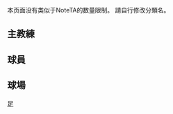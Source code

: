 {{CGroupH|name=arsenal|desc=[[阿森纳足球俱乐部|-{zh-cn:阿森纳;zh-tw:兵工廠;zh-hk:阿仙奴}-]]}}
<noinclude>[[Category:體育公共轉換組模板|足{{UCFIRST:{{SUBPAGENAME}}}}]]
本页面没有类似于NoteTA的数量限制。
請自行修改分類名。

== 主教練 ==
</noinclude>
{{CItem|zh:温格;zh-cn:温格;zh-hk:雲加;zh-tw:溫格|original=Wenger}}
{{CItem|zh-cn:格雷姆;zh-hk:格拉咸;zh-tw:格雷姆|original=Graham}}
{{CItem|zh-cn:博尔德;zh-hk:保特;zh-tw:博德|original=Bould}}

<noinclude>

== 球員 ==
</noinclude>
{{CItem|zh-cn:阿隆;zh-hk:艾朗;zh-tw:阿隆|original=Aaron}}
{{CItem|zh:阿德巴约;zh-cn:阿德巴约;zh-hk:艾迪巴約;zh-tw:阿德巴約|original=Adebayor}}
{{CItem|zh:阿利亚迭雷;zh-cn:阿利亚迭雷;zh-hk:艾利亞迪里;zh-tw:阿利亞迭雷|original=Aliadière}}
{{CItem|zh:阿内尔卡;zh-cn:阿内尔卡;zh-hk:安歷卡;zh-tw:阿內爾卡|original=Anelka}}
{{CItem|zh:阿森纳;zh-cn:阿森纳;zh-sg:阿申纳;zh-hk:阿仙奴;zh-tw:阿森納;|original=Arsenal}}
{{CItem|zh:阿什利;zh-cn:阿什利;zh-hk:艾殊利;zh-tw:阿什利|original=Ashley}}
{{CItem|zh:巴普蒂斯塔;zh-cn:巴普蒂斯塔;zh-hk:巴迪斯達;zh-tw:巴普蒂斯塔|original=Baptista}}
{{CItem|zh:本特纳;zh-cn:本特纳;zh-hk:賓特拿;zh-tw:本特納|original=Bendtner}}
{{CItem|zh:本特利;zh-cn:本特利;zh-hk:賓特利;zh-tw:本特利|original=Bentley}}
{{CItem|zh:博格坎普;zh-cn:博格坎普;zh-hk:柏金;zh-tw:博格坎普|original=Bergkamp}}
{{CItem|zh:坎贝尔;zh-cn:坎贝尔;zh-hk:甘保;zh-tw:坎貝爾; zh-mo:金寶|original=Campbell}}
{{CItem|zh:索尔·坎贝尔;zh-cn:索尔·坎贝尔;zh-hk:蘇甘保;zh-tw:索爾·坎貝爾; zh-mo:蘇金寶|original=Sol Campbell}}
{{CItem|zh:卡洛斯;zh-cn:卡洛斯;zh-hk:卡路士;zh-tw:卡洛斯|original=Carlos}}
{{CItem|zh-cn:卡索拉;zh-hk:卡蘇拿;zh-tw:卡索拉|original=Cazorla}}
{{CItem|zh:克利希;zh-cn:克利希;zh-hk:基治;zh-tw:克利希|original=Clichy}}
{{CItem|zh:盖尔·克利希;zh-cn:盖尔·克利希;zh-hk:基捷·基治;zh-tw:蓋爾·克利希|original=Gael Clichy}}
{{CItem|zh:科尔;zh-cn:科尔;zh-tw:科爾;zh-hk:高爾|original=Cole}}
{{CItem|zh:阿什利·科尔;zh-cn:阿什利·科尔;zh-hk:艾殊利·高爾;zh-tw:阿什利·科爾|original=Ashley Cole}}
{{CItem|zh:达·席尔瓦;zh-cn:达·席尔瓦;zh-hk:達·施華;zh-tw:達·席爾瓦|original=da Silva}}
{{CItem|zh:达席尔瓦;zh-cn:达席尔瓦;zh-hk:達施華;zh-tw:達席爾瓦|original=da Silva}}
{{CItem|zh:埃布埃;zh-cn:埃布埃;zh-hk:伊保爾;zh-tw:埃布埃|original=Eboué}}
{{CItem|zh:埃杜;zh-cn:埃杜;zh-hk:伊度;zh-tw:埃杜|original=Edu}}
{{CItem|zh:爱德华多;zh-cn:爱德华多;zh-hk:伊度亞度;zh-tw:愛德華多|original=Eduardo}}
{{CItem|zh:法布雷加斯;zh-cn:法布雷加斯;zh-hk:法比加斯;zh-tw:法布雷加斯;zh-sg:法夫雷加斯|original=Fàbregas}}
{{CItem|zh:弗拉米尼;zh-cn:弗拉米尼;zh-hk:法明尼;zh-tw:弗拉米尼|original=Flamini}}
{{CItemLan|1=法米尼=>zh-cn:弗拉米尼;法米尼=>zh-sg:弗拉米尼;法米尼=>zh-tw:弗拉米尼;法米尼=>zh-hk:法明尼;法米尼=>zh-mo:法明尼;|2=Flamini}}
{{CItem|zh:加拉斯;zh-cn:加拉斯;zh-hk:加拿斯;zh-tw:加拉斯|original=Gallas}}
{{CItem|zh:吉尔伯托;zh-cn:吉尔伯托;zh-hk:基拔圖;zh-tw:吉爾伯托|original=Gilberto}}
{{CItem|zh-cn:吉鲁;zh-hk:基奧特;zh-tw:吉魯|original=Giroud}}
{{CItem|zh-cn:科斯切尼;zh-hk:哥斯尼;zh-tw:科斯安尼|original=Koscielny}}
{{CItem|zh-cn:拉卡泽特;zh-hk:拿卡錫迪;zh-tw:拉卡澤特|original=Lacazette}}
{{CItem|zh:莱曼;zh-cn:莱曼;zh-hk:列文;zh-tw:萊曼|original=Lehmann}}
{{CItem|zh-hk:列治史迪拿;zh-cn:利希施泰纳;zh-tw:利希施泰納;|original=Lichtsteiner}}
{{CItem|zh-cn:永贝里;zh-hk:龍格堡;zh-tw:永貝里|original=Ljungberg}}
{{CItem|zh-hans:姆希塔良;zh-hk:米希達恩;zh-tw:姆希塔良;|original=Mkhitaryan}}
{{CItem|zh-cn:默特萨克;zh-hk:梅迪薩卡;zh-tw:默特薩克; zh-mo:馬迪薩卡|original=Mertesacker}}
{{CItem|zh-cn:蒙雷亚尔;zh-hk:蒙利爾;zh-tw:蒙尼亞爾; zh-mo:蒙維爾|original=Monreal}}
{{CItem|zh:纳斯里;zh-cn:纳斯里;zh-hk:拿斯尼;zh-tw:納斯里|original=Nasri}}
{{CItemLan|1=拿斯尼=>zh-cn:纳斯里;拿斯尼=>zh-sg:纳斯里;拿斯尼=>zh-tw:納斯里;拿斯尼=>zh-hk:拿斯利;拿斯尼=>zh-mo:拿斯利;|2=Nasri}}
{{CItem|zh-cn:厄齐尔;zh-hk:奧斯爾;zh-tw:厄齊爾|original=Ozil}}
{{CItem|zh-cn:保列斯塔;zh-hk:包列斯達;zh-tw:保萊斯塔|original=Paulista}}
{{CItem|zh:彭南特;zh-cn:彭南特;zh-hk:賓納;zh-tw:彭南特|original=Pennant}}
{{CItem|zh-cn:拉姆塞;zh-hk:藍斯;zh-tw:拉姆塞|original=Ramsey}}
{{CItem|zh-hans:罗西基;zh-hk:路斯基;zh-tw:羅西基; zh-mo:路錫斯基;|original=Rosický}}
{{CItemLan|1=罗西茨基=>zh-cn:罗西基;罗西茨基=>zh-sg:罗西基;罗西茨基=>zh-tw:羅西基;罗西茨基=>zh-hk:路斯基;罗西茨基=>zh-mo:路斯基;|2=Rosický}}
{{CItem|zh:萨尼亚;zh-cn:萨尼亚;zh-hk:沙格拿;zh-tw:薩尼亞|original=Sagna}}
{{CItem|zh-cn:桑切斯;zh-tw:桑捷斯;zh-hk:山齊士|original=Sanchez}}
{{CItem|zh:西曼;zh-cn:西曼;zh-hk:施文;zh-tw:西曼|original=Seaman}}
{{CItem|zh:森德罗斯;zh-cn:森德罗斯;zh-hk:辛達路斯;zh-tw:森德羅斯|original=Senderos}}
{{CItem|zh:席爾瓦;zh-cn:席尔瓦;zh-tw:席爾瓦;zh-hk:施華|original=Silva}}
{{CItemLan|1=基拔圖施華=>zh-cn:吉尔伯托·席尔瓦;基拔圖施華=>zh-sg:吉尔伯托·席尔瓦;基拔圖施華=>zh-tw:吉爾伯托·席爾瓦;基拔圖施華=>zh-hk:基拔圖·施華;基拔圖施華=>zh-mo:基拔圖·施華;|2=Gilberto Silva}}
{{CItem|zh:西尔维斯特;zh-cn:西尔维斯特;zh-hk:施維斯達;zh-tw:西爾維斯特|original=Silvestre}}
{{CItem|zh:图雷;zh-cn:图雷;zh-hk:托尼;zh-tw:圖雷|original=Touré}}
{{CItem|zh:科洛·图雷;zh-cn:科洛·图雷;zh-hk:高路·托尼;zh-tw:科洛·圖雷|original=Kolo Touré}}
{{CItemLan|1=高路托尼=>zh-cn:科洛·图雷;高路托尼=>zh-sg:科洛·图雷;高路托尼=>zh-tw:科洛·圖雷;高路托尼=>zh-hk:高路·托尼;高路托尼=>zh-mo:高路·托尼;|2=Kolo Touré}}
{{CItem|zh:亚亚·图雷;zh-cn:亚亚·图雷;zh-hk:耶耶·托尼;zh-tw:亞亞·圖雷|original=Yaya Touré}}
{{CItemLan|1=耶耶托尼=>zh-cn:亚亚·图雷;耶耶托尼=>zh-sg:亚亚·图雷;耶耶托尼=>zh-tw:亞亞·圖雷;耶耶托尼=>zh-hk:耶耶·托尼;耶耶托尼=>zh-mo:耶耶·托尼;|2=Yaya Touré}}
{{CItem|zh:特劳雷;zh-cn:特劳雷;zh-hk:查奧爾;zh-tw:特勞雷|original=Traoré}}
{{CItemLan|zh:范布隆克霍斯特;zh-cn:范布隆克霍斯特;zh-hk:雲邦賀斯;zh-tw:范布隆克霍斯特|van Bronckhorst}}
{{CItemLan|1=雲邦荷斯=>zh-cn:范布隆克霍斯特;雲邦荷斯=>zh-sg:范布隆克霍斯特;雲邦荷斯=>zh-tw:范布隆克霍斯特;雲邦荷斯=>zh-hk:雲邦賀斯;雲邦荷斯=>zh-mo:雲邦賀斯;|2=van Bronckhorst}}
{{CItem|zh:范佩西;zh-cn:范佩西;zh-hk:雲佩斯;zh-tw:范佩西|original=van Persie}}
{{CItemLan|1=尹佩斯=>zh-cn:范佩西;尹佩斯=>zh-sg:范佩西;尹佩斯=>zh-tw:范佩西;尹佩斯=>zh-hk:雲佩斯;尹佩斯=>zh-mo:雲佩斯;|2=van Persie}}
{{CItem|zh:贝拉;zh-cn:贝拉;zh-hk:維拉;|original=Vela}}
{{CItem|zh:维尔瓦伦;zh-cn:维尔瓦伦;zh-hk:華美倫;|original=Vermaelen}}
{{CItem|zh:维埃拉;zh-cn:维埃拉;zh-hk:韋拉;zh-tw:維埃拉|original=Vieira}}
{{CItem|zh:沃尔科特;zh-cn:沃尔科特;zh-hk:禾確特;zh-tw:沃爾科特|original=Walcott}}
{{CItem|zh-hans:维尔贝克;zh-hk:韋碧克;zh-tw:維爾貝克;|original=Welbeck}}
{{CItem|zh-hans:威尔希尔;zh-hk:韋舒亞;zh-tw:威爾謝爾;|original=Wilshere}}
{{CItem|zh:维尔托德;zh-cn:维尔托德;zh-hk:韋托特;zh-tw:維爾托德|original=Wiltord}}
<noinclude>

==球場==
</noinclude>
{{CItem|zh:海布里; zh-cn:海布里; zh-tw:海布里; zh-hk:高貝利}}
<noinclude>
</noinclude>{{CGroupF}}